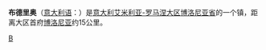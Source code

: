 {{unreferenced|time=2010-08-18T00:30:38+00:00}}
{{Infobox Settlement
| name = 布德里奥<br/>Budrio
| image_skyline = 
| imagesize = 
| image_caption = 
| image_flag = 
| image_shield = 
| pushpin_map = Italy
| pushpin_label_position = bottom
| subdivision_type = 国家
| subdivision_name = {{ITA}}
| subdivision_type1 = [[意大利行政区划|大区]]
| subdivision_name1 = [[艾米利亚-罗马涅大区|艾米利亚-罗马涅大区]]
| subdivision_type2 = [[意大利行政区划|省]]
| subdivision_name2 =  [[博洛尼亚省|博洛尼亚省]]
| elevation_m = 26
| elevation_ft = 
| area_total_km2 = 120
| population_as_of = 2008年
| population_total = 17128
| population_density_km2 = auto
| timezone = [[CET|CET]]
| utc_offset = +1
| timezone_DST = [[CEST|CEST]]
| utc_offset_DST = +2
| website = [http://www.comune.budrio.bo.it www.comune.budrio.bo.it] 
}}
'''布德里奥'''（[[意大利语|意大利语]]：'''{{lang|it|Budrio}}'''）是[[意大利|意大利]][[艾米利亚-罗马涅大区|艾米利亚-罗马涅大区]][[博洛尼亚省|博洛尼亚省]]的一个镇，距离大区首府[[博洛尼亚|博洛尼亚]]约15公里。

{{博洛尼亞省市鎮}}
{{normdaten}}
{{Italy-geo-stub}}

[[Category:博洛尼亚广域市市镇|B]]